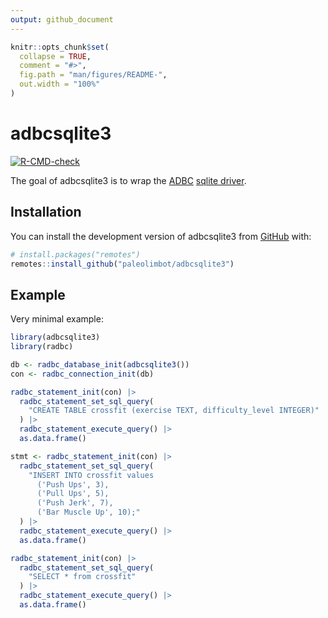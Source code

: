 ```yaml
---
output: github_document
---
```


<!-- README.md is generated from README.Rmd. Please edit that file -->

```r
knitr::opts_chunk$set(
  collapse = TRUE,
  comment = "#>",
  fig.path = "man/figures/README-",
  out.width = "100%"
)
```

# adbcsqlite3

<!-- badges: start -->
[![R-CMD-check](https://github.com/paleolimbot/adbcsqlite3/actions/workflows/R-CMD-check.yaml/badge.svg)](https://github.com/paleolimbot/adbcsqlite3/actions/workflows/R-CMD-check.yaml)
<!-- badges: end -->

The goal of adbcsqlite3 is to wrap the [ADBC](https://github.com/apache/arrow-adbc) [sqlite driver](https://github.com/apache/arrow-adbc/tree/main/c/driver/sqlite).

## Installation

You can install the development version of adbcsqlite3 from [GitHub](https://github.com/) with:

``` r
# install.packages("remotes")
remotes::install_github("paleolimbot/adbcsqlite3")
```

## Example

Very minimal example:

```r
library(adbcsqlite3)
library(radbc)

db <- radbc_database_init(adbcsqlite3())
con <- radbc_connection_init(db)

radbc_statement_init(con) |> 
  radbc_statement_set_sql_query(
    "CREATE TABLE crossfit (exercise TEXT, difficulty_level INTEGER)"
  ) |> 
  radbc_statement_execute_query() |> 
  as.data.frame()

stmt <- radbc_statement_init(con) |> 
  radbc_statement_set_sql_query(
    "INSERT INTO crossfit values
      ('Push Ups', 3),
      ('Pull Ups', 5),
      ('Push Jerk', 7),
      ('Bar Muscle Up', 10);"
  ) |> 
  radbc_statement_execute_query() |> 
  as.data.frame()

radbc_statement_init(con) |> 
  radbc_statement_set_sql_query(
    "SELECT * from crossfit"
  ) |> 
  radbc_statement_execute_query() |> 
  as.data.frame()
```
